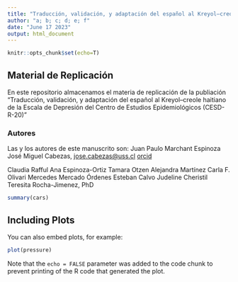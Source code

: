 ```yaml
---
title: "Traducción, validación, y adaptación del español al Kreyol–creole haitiano de la Escala de Depresión del Centro de Estudios Epidemiológicos (CESD-R-20)"
author: "a; b; c; d; e; f"
date: "June 17 2023"
output: html_document
---
```


```r
knitr::opts_chunk$set(echo=T)
```

## Material de Replicación

En este repositorio almacenamos el materia de replicación de la publiación "Traducción, validación, y adaptación del español al Kreyol–creole haitiano de la Escala de Depresión del Centro de Estudios Epidemiológicos (CESD-R-20)"

### Autores
Las y los autores de este manuscrito son:
Juan Paulo Marchant Espinoza
José Miguel Cabezas, [jose.cabezas@uss.cl](jose.cabezas@uss.cl) [orcid](https://orcid.org/0000-0002-9173-0564)

Claudia Rafful
Ana Espinoza-Ortiz
Tamara Otzen
Alejandra Martínez
Carla F. Olivari
Mercedes Mercado Órdenes
Esteban Calvo
Judeline Cheristil
Teresita Rocha-Jimenez, PhD



```r
summary(cars)
```

## Including Plots

You can also embed plots, for example:

```r
plot(pressure)
```

Note that the `echo = FALSE` parameter was added to the code chunk to prevent printing of the R code that generated the plot.
